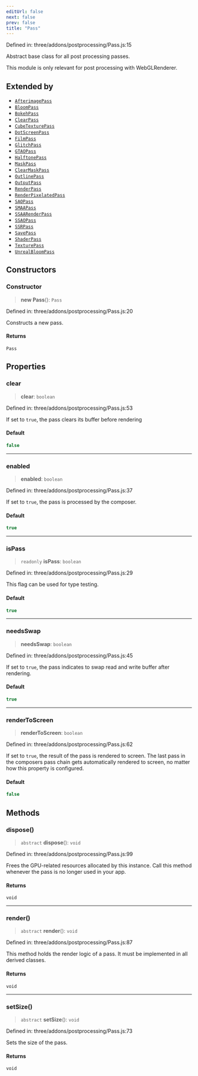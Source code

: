 ```yaml
---
editUrl: false
next: false
prev: false
title: "Pass"
---
```


Defined in: three/addons/postprocessing/Pass.js:15

Abstract base class for all post processing passes.

This module is only relevant for post processing with WebGLRenderer.

## Extended by

- [`AfterimagePass`](AfterimagePass.html)
- [`BloomPass`](BloomPass.html)
- [`BokehPass`](BokehPass.html)
- [`ClearPass`](ClearPass.html)
- [`CubeTexturePass`](CubeTexturePass.html)
- [`DotScreenPass`](DotScreenPass.html)
- [`FilmPass`](FilmPass.html)
- [`GlitchPass`](GlitchPass.html)
- [`GTAOPass`](GTAOPass.html)
- [`HalftonePass`](HalftonePass.html)
- [`MaskPass`](MaskPass.html)
- [`ClearMaskPass`](ClearMaskPass.html)
- [`OutlinePass`](OutlinePass.html)
- [`OutputPass`](OutputPass.html)
- [`RenderPass`](RenderPass.html)
- [`RenderPixelatedPass`](RenderPixelatedPass.html)
- [`SAOPass`](SAOPass.html)
- [`SMAAPass`](SMAAPass.html)
- [`SSAARenderPass`](SSAARenderPass.html)
- [`SSAOPass`](SSAOPass.html)
- [`SSRPass`](SSRPass.html)
- [`SavePass`](SavePass.html)
- [`ShaderPass`](ShaderPass.html)
- [`TexturePass`](TexturePass.html)
- [`UnrealBloomPass`](UnrealBloomPass.html)

## Constructors

### Constructor

> **new Pass**(): `Pass`

Defined in: three/addons/postprocessing/Pass.js:20

Constructs a new pass.

#### Returns

`Pass`

## Properties

### clear

> **clear**: `boolean`

Defined in: three/addons/postprocessing/Pass.js:53

If set to `true`, the pass clears its buffer before rendering

#### Default

```ts
false
```

***

### enabled

> **enabled**: `boolean`

Defined in: three/addons/postprocessing/Pass.js:37

If set to `true`, the pass is processed by the composer.

#### Default

```ts
true
```

***

### isPass

> `readonly` **isPass**: `boolean`

Defined in: three/addons/postprocessing/Pass.js:29

This flag can be used for type testing.

#### Default

```ts
true
```

***

### needsSwap

> **needsSwap**: `boolean`

Defined in: three/addons/postprocessing/Pass.js:45

If set to `true`, the pass indicates to swap read and write buffer after rendering.

#### Default

```ts
true
```

***

### renderToScreen

> **renderToScreen**: `boolean`

Defined in: three/addons/postprocessing/Pass.js:62

If set to `true`, the result of the pass is rendered to screen. The last pass in the composers
pass chain gets automatically rendered to screen, no matter how this property is configured.

#### Default

```ts
false
```

## Methods

### dispose()

> `abstract` **dispose**(): `void`

Defined in: three/addons/postprocessing/Pass.js:99

Frees the GPU-related resources allocated by this instance. Call this
method whenever the pass is no longer used in your app.

#### Returns

`void`

***

### render()

> `abstract` **render**(): `void`

Defined in: three/addons/postprocessing/Pass.js:87

This method holds the render logic of a pass. It must be implemented in all derived classes.

#### Returns

`void`

***

### setSize()

> `abstract` **setSize**(): `void`

Defined in: three/addons/postprocessing/Pass.js:73

Sets the size of the pass.

#### Returns

`void`
